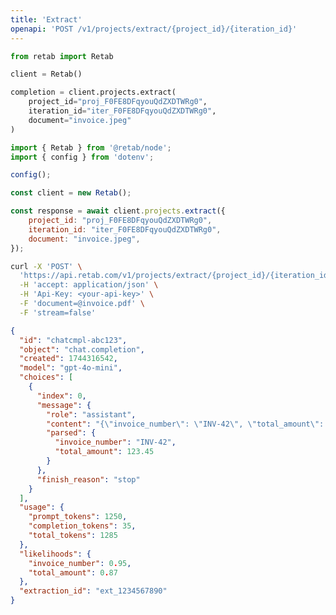 ```yaml
---
title: 'Extract'
openapi: 'POST /v1/projects/extract/{project_id}/{iteration_id}'
---
```


<RequestExample>


```python python
from retab import Retab

client = Retab()

completion = client.projects.extract(
    project_id="proj_F0FE8DFqyouQdZXDTWRg0",
    iteration_id="iter_F0FE8DFqyouQdZXDTWRg0",
    document="invoice.jpeg"
)

```

```javascript javascript
import { Retab } from '@retab/node';
import { config } from 'dotenv';

config();

const client = new Retab();

const response = await client.projects.extract({
    project_id: "proj_F0FE8DFqyouQdZXDTWRg0",
    iteration_id: "iter_F0FE8DFqyouQdZXDTWRg0",
    document: "invoice.jpeg",
});
```


```bash curl
curl -X 'POST' \
  'https://api.retab.com/v1/projects/extract/{project_id}/{iteration_id}' \
  -H 'accept: application/json' \
  -H 'Api-Key: <your-api-key>' \
  -F 'document=@invoice.pdf' \
  -F 'stream=false'
```

</RequestExample>


<ResponseExample>

```json 200
{
  "id": "chatcmpl-abc123",
  "object": "chat.completion",
  "created": 1744316542,
  "model": "gpt-4o-mini",
  "choices": [
    {
      "index": 0,
      "message": {
        "role": "assistant",
        "content": "{\"invoice_number\": \"INV-42\", \"total_amount\": 123.45}",
        "parsed": {
          "invoice_number": "INV-42", 
          "total_amount": 123.45
        }
      },
      "finish_reason": "stop"
    }
  ],
  "usage": {
    "prompt_tokens": 1250,
    "completion_tokens": 35,
    "total_tokens": 1285
  },
  "likelihoods": {
    "invoice_number": 0.95,
    "total_amount": 0.87
  },
  "extraction_id": "ext_1234567890"
}
```


</ResponseExample>
